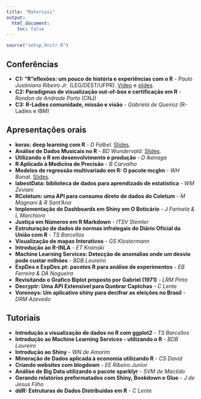 ```yaml
---
title: "Materiais"
output:
  html_document:
    toc: false
---
```


```r
source("setup_knitr.R")
```

## Conferências

- **C1: "R"eflexões: um pouco de história e experiências com o R** - *Paulo
Justiniano Ribeiro Jr*. (LEG/DEST/UFPR).
[Vídeo](https://youtu.be/fnGvDEkjZy0) e
[slides](http://www.leg.ufpr.br/~paulojus/RDay2018).
- **C2: Paradigmas de visualização out-of-box e certificação em R** - *Rondon
de Andrade Porto* (CNJ)
- **C3: R-Ladies comunidade, missão e visão** - *Gabriela de Queiroz*
(R-Ladies e IBM)

## Apresentações orais


- **keras: deep learning com R** - *D Falbel*. [Slides](http://rday-keras.curso-r.com).
- **Análise de Dados Musicais no R** - *BD Wundervald*. [Slides](materiais/BD_Wundervald.pdf).
- **Utilizando o R em desenvolvimento e produção** - *D Ikenaga*
- **R Aplicado à Medicina de Precisão** - *B Carvalho*
- **Modelos de regressão multivariado em R: O pacote mcglm** - *WH
  Bonat*. [Slides](materiais/WH_Bonat.pdf).
- **labestData: biblioteca de dados para aprendizado de estatística** - *WM
Zeviani*
- **RColetum: uma API para consumo direto de dados do Coletum** - *M Magnani
& R Sant'Ana*
- **Implementação de Dashboards em Shiny em O Boticário** - *J Farinela & L
Marchioro*
- **Justiça em Números em R Markdown** - *ITSV Stemler*
- **Estruturação de dados de normas infralegais do Diário Oficial da União
com R** - *TS Barcellos*
- **Visualização de mapas Interativos** - *GS Klostermann*
- **Introdução ao R-INLA** - *ET Krainski*
- **Machine Learning Services: Detecção de anomalias onde um desvio pode
custar milhões** - *BDB Loureiro*
- **ExpDes e ExpDes.pt: pacotes R para análise de experimentos** - *EB
Ferreira & DA Nogueira*
- **Revisitando o Grafico Biplot proposto por Gabriel (1971)** - *LRM Pinto*
- **Decryptr: Uma API Extensível para Quebrar Captchas** - *C Lente*
- **Voronoys: Um aplicativo shiny para decifrar as eleições no Brasil** -
*DRM Azevedo*

## Tutoriais

- **Introdução a visualização de dados no R com ggplot2** - *TS Barcellos*
- **Introdução ao Machine Learning Services - utilizando o R** - *BDB
  Loureiro*
- **Introdução ao Shiny** - *WN de Amorim*
- **Mineração de Dados aplicada à economia utilizando R** - *CS David*
- **Criando websites com blogdown** - *EE Ribeiro Junior*
- **Análise de Big Data utilizando o pacote sparklyr** - *SVM de Macêdo*
- **Gerando relatórios preformatados com Shiny, Bookdown e Glue** - *J de
Jesus Filho*
- **ddR: Estruturas de Dados Distribuídas em R** - *C Lente*
